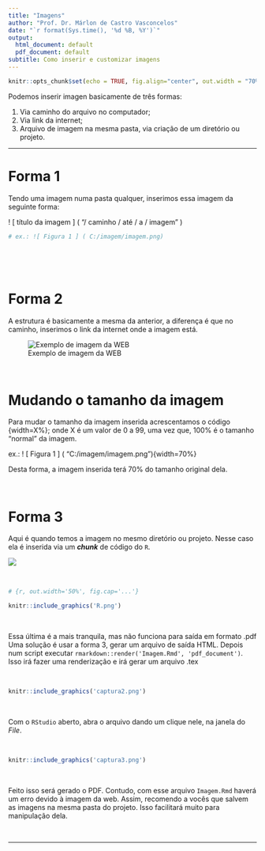 ```yaml
---
title: "Imagens"
author: "Prof. Dr. Márlon de Castro Vasconcelos"
date: "`r format(Sys.time(), '%d %B, %Y')`"
output:
  html_document: default
  pdf_document: default
subtitle: Como inserir e customizar imagens
---
```


```r
knitr::opts_chunk$set(echo = TRUE, fig.align="center", out.width = "70%")
```

Podemos inserir imagen basicamente de três formas:

1.  Via caminho do arquivo no computador;
2.  Via link da internet;
3.  Arquivo de imagem na mesma pasta, via criação de um diretório ou projeto.

------------------------------------------------------------------------

# Forma 1

Tendo uma imagem numa pasta qualquer, inserimos essa imagem da seguinte forma:

! [ título da imagem ] ( "/ caminho / até / a / imagem" )

```r
# ex.: ![ Figura 1 ] ( C:/imagem/imagem.png)
```

<br>

<br>

# Forma 2

A estrutura é basicamente a mesma da anterior, a diferença é que no caminho, inserimos o link da internet onde a imagem está.

![Exemplo de imagem da WEB](https://i0.wp.com/www.historiadasartes.com/wp-content/uploads/2017/10/m_DetalheLeonardoDaVinciVirgemRochedosNationalGallery.jpg?fit=560%252C450&ssl=1)

<br>

# Mudando o tamanho da imagem {#mudando-o-tamanho-da-imagem}

Para mudar o tamanho da imagem inserida acrescentamos o código {width=X%}; onde X é um valor de 0 a 99, uma vez que, 100% é o tamanho "normal" da imagem.

ex.: ! [ Figura 1 ] ( "C:/imagem/imagem.png"){width=70%}

Desta forma, a imagem inserida terá 70% do tamanho original dela.

<br>

# Forma 3

Aqui é quando temos a imagem no mesmo diretório ou projeto. Nesse caso ela é inserida via um ***chunk*** de código do `R`.

![](Captura1.png)

<br>

```r

# {r, out.width='50%', fig.cap='...'}

knitr::include_graphics('R.png')

```

<br>

Essa última é a mais tranquila, mas não funciona para saída em formato .pdf Uma solução é usar a forma 3, gerar um arquivo de saída HTML. Depois num script executar `rmarkdown::render('Imagem.Rmd', 'pdf_document')`. Isso irá fazer uma renderização e irá gerar um arquivo .tex

<br>

```r

knitr::include_graphics('captura2.png')
```

<br>

Com o `RStudio` aberto, abra o arquivo dando um clique nele, na janela do *File*.

<br>

```r

knitr::include_graphics('captura3.png')
```

<br>

Feito isso será gerado o PDF. Contudo, com esse arquivo `Imagem.Rmd` haverá um erro devido à imagem da web. Assim, recomendo a vocês que salvem as imagens na mesma pasta do projeto. Isso facilitará muito para manipulação dela.

<br>

------------------------------------------------------------------------
